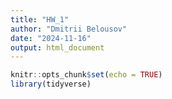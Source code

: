 ```yaml
---
title: "HW_1"
author: "Dmitrii Belousov"
date: "2024-11-16"
output: html_document
---
```


```r
knitr::opts_chunk$set(echo = TRUE)
library(tidyverse)

```

